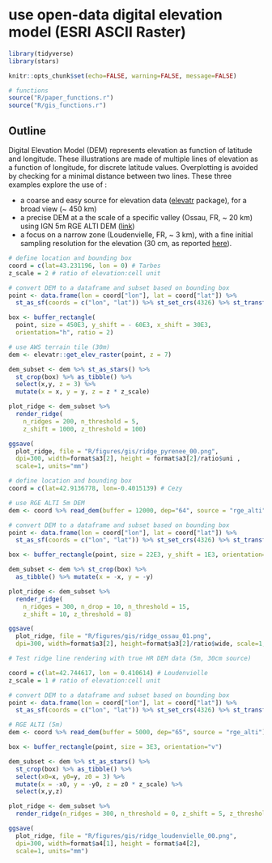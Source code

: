 # use open-data digital elevation model (ESRI ASCII Raster)

```r
library(tidyverse)
library(stars)

knitr::opts_chunk$set(echo=FALSE, warning=FALSE, message=FALSE)

# functions
source("R/paper_functions.r")
source("R/gis_functions.r")
```

## Outline

Digital Elevation Model (DEM) represents elevation as function of latitude and longitude. These illustrations are made of multiple lines of elevation as a function of longitude, for discrete latitude values. Overplotting is avoided by checking for a minimal distance between two lines. These three examples explore the use of :

* a coarse and easy source for elevation data ([elevatr](https://github.com/jhollist/elevatr) package), for a broad view (~ 450 km)
* a precise DEM at a the scale of a specific valley (Ossau, FR, ~ 20 km) using IGN 5m RGE ALTI DEM ([link](https://geoservices.ign.fr/documentation/diffusion/telechargement-donnees-libres.html#rge-alti-5-m)) 
* a focus on a narrow zone (Loudenvielle, FR, ~ 3 km), with a fine initial sampling resolution for the elevation (30 cm, as reported [here](https://www.geoportail.gouv.fr/carte?c=2.4206324117987448,48.81510668542717&z=10&l0=GEOGRAPHICALGRIDSYSTEMS.MAPS.SCAN-EXPRESS.STANDARD::GEOPORTAIL:OGC:WMTS(1)&l1=ELEVATIONGRIDCOVERAGE.HIGHRES.QUALITY::GEOPORTAIL:OGC:WMTS(1)&permalink=yes)). 


```r

# define location and bounding box
coord = c(lat=43.231196, lon = 0) # Tarbes
z_scale = 2 # ratio of elevation:cell unit

# convert DEM to a dataframe and subset based on bounding box
point <- data.frame(lon = coord["lon"], lat = coord["lat"]) %>% 
  st_as_sf(coords = c("lon", "lat")) %>% st_set_crs(4326) %>% st_transform(crs = 2154) 

box <- buffer_rectangle(
  point, size = 450E3, y_shift = - 60E3, x_shift = 30E3,
  orientation="h", ratio = 2)

# use AWS terrain tile (30m)
dem <- elevatr::get_elev_raster(point, z = 7) 

dem_subset <- dem %>% st_as_stars() %>% 
  st_crop(box) %>% as_tibble() %>%
  select(x,y, z = 3) %>% 
  mutate(x = x, y = y, z = z * z_scale)

plot_ridge <- dem_subset %>%
  render_ridge(
    n_ridges = 200, n_threshold = 5,
    z_shift = 1000, z_threshold = 100) 

ggsave(
  plot_ridge, file = "R/figures/gis/ridge_pyrenee_00.png",
  dpi=300, width=format$a3[2], height = format$a3[2]/ratio$uni ,
  scale=1, units="mm")

```

```r


# define location and bounding box
coord = c(lat=42.9136778, lon=-0.4015139) # Cezy

# use RGE ALTI 5m DEM
dem <- coord %>% read_dem(buffer = 12000, dep="64", source = "rge_alti")

# convert DEM to a dataframe and subset based on bounding box
point <- data.frame(lon = coord["lon"], lat = coord["lat"]) %>% 
  st_as_sf(coords = c("lon", "lat")) %>% st_set_crs(4326) %>% st_transform(crs = 2154) 

box <- buffer_rectangle(point, size = 22E3, y_shift = 1E3, orientation="v")

dem_subset <- dem %>% st_crop(box) %>% 
  as_tibble() %>% mutate(x = -x, y = -y)

plot_ridge <- dem_subset %>%
  render_ridge(
    n_ridges = 300, n_drop = 10, n_threshold = 15,
    z_shift = 10, z_threshold = 8)

ggsave(
  plot_ridge, file = "R/figures/gis/ridge_ossau_01.png",
  dpi=300, width=format$a3[2], height=format$a3[2]/ratio$wide, scale=1, units="mm")

```

```r

# Test ridge line rendering with true HR DEM data (5m, 30cm source)

coord = c(lat=42.744617, lon = 0.410614) # Loudenvielle
z_scale = 1 # ratio of elevation:cell unit

# convert DEM to a dataframe and subset based on bounding box
point <- data.frame(lon = coord["lon"], lat = coord["lat"]) %>% 
  st_as_sf(coords = c("lon", "lat")) %>% st_set_crs(4326) %>% st_transform(crs = 2154) 

# RGE ALTI (5m)
dem <- coord %>% read_dem(buffer = 5000, dep="65", source = "rge_alti")

box <- buffer_rectangle(point, size = 3E3, orientation="v")

dem_subset <- dem %>% st_as_stars() %>% 
  st_crop(box) %>% as_tibble() %>%
  select(x0=x, y0=y, z0 = 3) %>% 
  mutate(x = -x0, y = -y0, z = z0 * z_scale) %>% 
  select(x,y,z)

plot_ridge <- dem_subset %>%
  render_ridge(n_ridges = 300, n_threshold = 0, z_shift = 5, z_threshold = 7) 

ggsave(
  plot_ridge, file = "R/figures/gis/ridge_loudenvielle_00.png",
  dpi=300, width=format$a4[1], height = format$a4[2],
  scale=1, units="mm")

```

